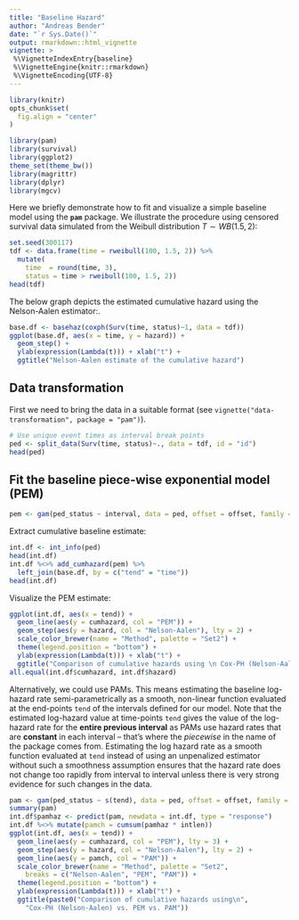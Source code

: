 ```yaml
---
title: "Baseline Hazard"
author: "Andreas Bender"
date: "`r Sys.Date()`"
output: rmarkdown::html_vignette
vignette: >
 %\VignetteIndexEntry{baseline}
 %\VignetteEngine{knitr::rmarkdown}
 %\VignetteEncoding{UTF-8}
---
```


```r
library(knitr)
opts_chunk$set(
  fig.align = "center"
)
```


```r
library(pam)
library(survival)
library(ggplot2)
theme_set(theme_bw())
library(magrittr)
library(dplyr)
library(mgcv)
```


Here we briefly demonstrate how to fit and visualize a simple 
baseline model using the **`pam`** package. 
We illustrate the procedure using censored survival data simulated from the Weibull 
distribution $T \sim WB(1.5, 2)$: 

```r
set.seed(300117)
tdf <- data.frame(time = rweibull(100, 1.5, 2)) %>% 
  mutate(
    time  = round(time, 3),
    status = time > rweibull(100, 1.5, 2))
head(tdf)
```

The below graph depicts the estimated cumulative hazard using the 
Nelson-Aalen estimator:.

```r
base.df <- basehaz(coxph(Surv(time, status)~1, data = tdf))
ggplot(base.df, aes(x = time, y = hazard)) + 
  geom_step() + 
  ylab(expression(Lambda(t))) + xlab("t") + 
  ggtitle("Nelson-Aalen estimate of the cumulative hazard")
```


## Data transformation 
First we need to bring the data in a suitable format 
 (see `vignette("data-transformation", package = "pam")`).

```r
# Use unique event times as interval break points
ped <- split_data(Surv(time, status)~., data = tdf, id = "id")
head(ped)
```

## Fit the baseline piece-wise exponential model (PEM)
```r
pem <- gam(ped_status ~ interval, data = ped, offset = offset, family = poisson())
```

Extract cumulative baseline estimate:

```r
int.df <- int_info(ped)
head(int.df)
int.df %<>% add_cumhazard(pem) %>% 
  left_join(base.df, by = c("tend" = "time"))
head(int.df)
```

Visualize the PEM estimate:

```r
ggplot(int.df, aes(x = tend)) + 
  geom_line(aes(y = cumhazard, col = "PEM")) + 
  geom_step(aes(y = hazard, col = "Nelson-Aalen"), lty = 2) + 
  scale_color_brewer(name = "Method", palette = "Set2") + 
  theme(legend.position = "bottom") + 
  ylab(expression(Lambda(t))) + xlab("t") + 
  ggtitle("Comparison of cumulative hazards using \n Cox-PH (Nelson-Aalen) vs. PEM")
all.equal(int.df$cumhazard, int.df$hazard)
```
<!-- cumulative hazard of PEM/PAM is NOT step function, it's piecewise linear!!! -->

Alternatively, we could use PAMs. This means estimating the baseline log-hazard rate semi-parametrically as a smooth, non-linear function evaluated at the end-points `tend` of the intervals defined for our model.
Note that the estimated log-hazard value at time-points `tend` gives the value of the log-hazard rate for the **entire previous interval** as PAMs use hazard rates that are **constant** in each interval -- that's where the *piecewise* in the name of the package comes from. Estimating the log hazard rate as a smooth function evaluated at `tend` instead of using an unpenalized estimator without such a smoothness assumption ensures that the hazard rate does not change too rapidly from interval to interval unless there is very strong evidence for such changes in the data.

```r
pam <- gam(ped_status ~ s(tend), data = ped, offset = offset, family = poisson())
summary(pam)
int.df$pamhaz <- predict(pam, newdata = int.df, type = "response")
int.df %<>% mutate(pamch = cumsum(pamhaz * intlen))
ggplot(int.df, aes(x = tend)) + 
  geom_line(aes(y = cumhazard, col = "PEM"), lty = 3) + 
  geom_step(aes(y = hazard, col = "Nelson-Aalen"), lty = 2) + 
  geom_line(aes(y = pamch, col = "PAM")) +
  scale_color_brewer(name = "Method", palette = "Set2", 
    breaks = c("Nelson-Aalen", "PEM", "PAM")) + 
  theme(legend.position = "bottom") + 
  ylab(expression(Lambda(t))) + xlab("t") + 
  ggtitle(paste0("Comparison of cumulative hazards using\n", 
    "Cox-PH (Nelson-Aalen) vs. PEM vs. PAM"))
```

